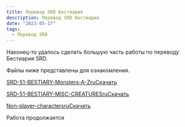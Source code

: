 ```yaml
---
title: Перевод SRD бестиария
description: Перевод SRD бестиария
date: "2023-05-17"
tags:
  - Перевод SRD
---
```


Наконец-то удалось сделать большую часть работы по переводу Бестиария SRD.

Файлы ниже представлены для ознакомления.

[SRD-51-BESTIARY-Monsters-A-Zru](/wp-content/uploads/2022/06/SRD-51-BESTIARY-Monsters-A-Zru.docx)[Скачать](/wp-content/uploads/2022/06/SRD-51-BESTIARY-Monsters-A-Zru.docx)

[SRD-51-BESTIARY-MISC-CREATURESru](/wp-content/uploads/2022/06/SRD-51-BESTIARY-MISC-CREATURESru.docx)[Скачать](/wp-content/uploads/2022/06/SRD-51-BESTIARY-MISC-CREATURESru.docx)

[Non-player-charactersru](/wp-content/uploads/2022/06/Non-player-charactersru.docx)[Скачать](/wp-content/uploads/2022/06/Non-player-charactersru.docx)

Работа продолжается
